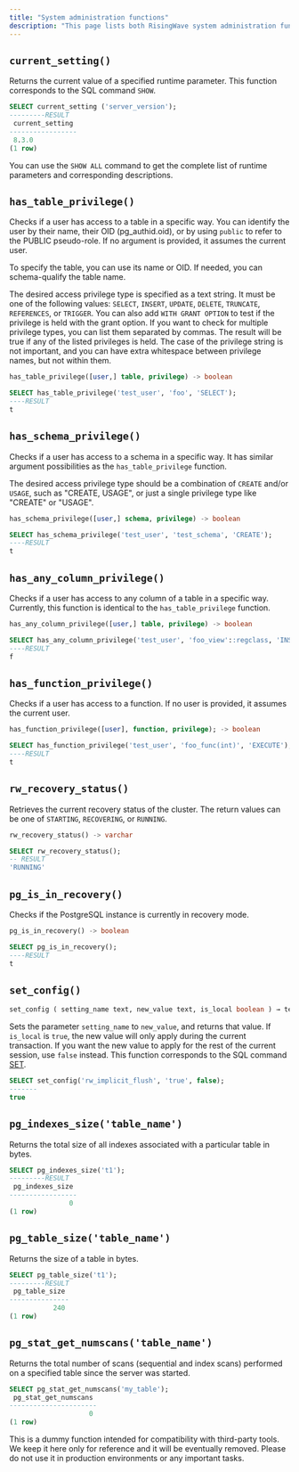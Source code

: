 ```yaml
---
title: "System administration functions"
description: "This page lists both RisingWave system administration functions and PostgreSQL system administration functions that are supported in RisingWave."
---
```


## `current_setting()`

Returns the current value of a specified runtime parameter. This function corresponds to the SQL command `SHOW`.

```sql
SELECT current_setting ('server_version');
---------RESULT
 current_setting
-----------------
 8.3.0
(1 row)
```

You can use the `SHOW ALL` command to get the complete list of runtime parameters and corresponding descriptions.

## `has_table_privilege()`

Checks if a user has access to a table in a specific way. You can identify the user by their name, their OID (pg\_authid.oid), or by using `public` to refer to the PUBLIC pseudo-role. If no argument is provided, it assumes the current user.

To specify the table, you can use its name or OID. If needed, you can schema-qualify the table name.

The desired access privilege type is specified as a text string. It must be one of the following values: `SELECT`, `INSERT`, `UPDATE`, `DELETE`, `TRUNCATE`, `REFERENCES`, or `TRIGGER`. You can also add `WITH GRANT OPTION` to test if the privilege is held with the grant option. If you want to check for multiple privilege types, you can list them separated by commas. The result will be true if any of the listed privileges is held. The case of the privilege string is not important, and you can have extra whitespace between privilege names, but not within them.

```sql Syntax
has_table_privilege([user,] table, privilege) -> boolean
```

```sql Example
SELECT has_table_privilege('test_user', 'foo', 'SELECT');
----RESULT
t
```

## `has_schema_privilege()`

Checks if a user has access to a schema in a specific way. It has similar argument possibilities as the `has_table_privilege` function.

The desired access privilege type should be a combination of `CREATE` and/or `USAGE`, such as "CREATE, USAGE", or just a single privilege type like "CREATE" or "USAGE".

```sql Syntax
has_schema_privilege([user,] schema, privilege) -> boolean
```

```sql Example
SELECT has_schema_privilege('test_user', 'test_schema', 'CREATE');
----RESULT
t
```

## `has_any_column_privilege()`

Checks if a user has access to any column of a table in a specific way. Currently, this function is identical to the `has_table_privilege` function.

```sql Syntax
has_any_column_privilege([user,] table, privilege) -> boolean
```

```sql Example
SELECT has_any_column_privilege('test_user', 'foo_view'::regclass, 'INSERT');
----RESULT
f
```

## `has_function_privilege()`

Checks if a user has access to a function. If no user is provided, it assumes the current user.

```sql Syntax
has_function_privilege([user], function, privilege); -> boolean
```

```sql Example
SELECT has_function_privilege('test_user', 'foo_func(int)', 'EXECUTE');
----RESULT
t
```

## `rw_recovery_status()`

Retrieves the current recovery status of the cluster. The return values can be one of `STARTING`, `RECOVERING`, or `RUNNING`.

```sql Syntax
rw_recovery_status() -> varchar
```

```sql Example
SELECT rw_recovery_status();
-- RESULT
'RUNNING'
```

## `pg_is_in_recovery()`

Checks if the PostgreSQL instance is currently in recovery mode.

```sql Syntax
pg_is_in_recovery() -> boolean
```

```sql Example
SELECT pg_is_in_recovery();
----RESULT
t
```

## `set_config()`

```sql Syntax
set_config ( setting_name text, new_value text, is_local boolean ) → text
```

Sets the parameter `setting_name` to `new_value`, and returns that value. If `is_local` is `true`, the new value will only apply during the current transaction. If you want the new value to apply for the rest of the current session, use `false` instead. This function corresponds to the SQL command [SET](/sql/commands/sql-set).

```sql Example
SELECT set_config('rw_implicit_flush', 'true', false);
-------
true
```

## `pg_indexes_size('table_name')`

Returns the total size of all indexes associated with a particular table in bytes.

```sql
SELECT pg_indexes_size('t1');
---------RESULT
 pg_indexes_size
-----------------
               0
(1 row)
```

## `pg_table_size('table_name')`

Returns the size of a table in bytes.

```sql
SELECT pg_table_size('t1');
---------RESULT
 pg_table_size
---------------
           240
(1 row)
```

## `pg_stat_get_numscans('table_name')`

Returns the total number of scans (sequential and index scans) performed on a specified table since the server was started.

```sql
SELECT pg_stat_get_numscans('my_table');
 pg_stat_get_numscans
----------------------
                    0
(1 row)
```

<Note>
This is a dummy function intended for compatibility with third-party tools. We keep it here only for reference and it will be eventually removed. Please do not use it in production environments or any important tasks.

</Note>
